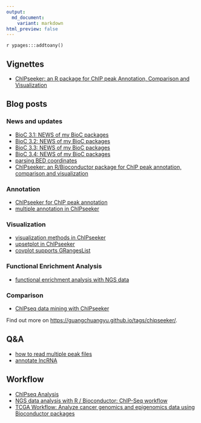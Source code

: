 ```yaml
---
output:
  md_document:
    variant: markdown
html_preview: false
---
```


`r ypages:::addtoany()`

<link rel="stylesheet" href="https://guangchuangyu.github.io/css/font-awesome.min.css">


## <i class="fa fa-book"></i> Vignettes

+ [ChIPseeker: an R package for ChIP peak Annotation, Comparison and Visualization](https://bioconductor.org/packages/release/bioc/vignettes/ChIPseeker/inst/doc/ChIPseeker.html)


## <i class="fa fa-wordpress"></i> Blog posts

### <i class="fa fa-angle-double-right"></i> News and updates

+ [BioC 3.1: NEWS of my BioC packages](https://guangchuangyu.github.io/2015/04/bioc-31-news-of-my-bioc-packages)
+ [BioC 3.2: NEWS of my BioC packages](https://guangchuangyu.github.io/2015/10/bioc-32-news-of-my-bioc-packages)
+ [BioC 3.3: NEWS of my BioC packages](https://guangchuangyu.github.io/2016/05/bioc-33-news-of-my-bioc-packages/)
+ [BioC 3.4: NEWS of my BioC packages](https://guangchuangyu.github.io/2016/10/bioc-34-news-of-my-bioc-packages)
+ [parsing BED coordinates](https://guangchuangyu.github.io/2015/08/parsing-bed-coordinates)
+ [ChIPseeker: an R/Bioconductor package for ChIP peak annotation, comparison and visualization](https://guangchuangyu.github.io/2015/07/chipseeker-an-r/bioconductor-package-for-chip-peak-annotation-comparison-and-visualization)


### <i class="fa fa-angle-double-right"></i> Annotation

+ [ChIPseeker for ChIP peak annotation](https://guangchuangyu.github.io/2014/04/chipseeker-for-chip-peak-annotation)
+ [multiple annotation in ChIPseeker](https://guangchuangyu.github.io/2014/10/multiple-annotation-in-chipseeker)


### <i class="fa fa-angle-double-right"></i> Visualization

+ [visualization methods in ChIPseeker](https://guangchuangyu.github.io/2014/04/visualization-methods-in-chipseeker)
+ [upsetplot in ChIPseeker](https://guangchuangyu.github.io/2015/07/upsetplot-in-chipseeker)
+ [covplot supports GRangesList](https://guangchuangyu.github.io/2016/02/covplot-supports-grangeslist)

### <i class="fa fa-angle-double-right"></i> Functional Enrichment Analysis

+ [functional enrichment analysis with NGS data](https://guangchuangyu.github.io/2015/08/functional-enrichment-analysis-with-ngs-data)

### <i class="fa fa-angle-double-right"></i> Comparison

+ [ChIPseq data mining with ChIPseeker](https://guangchuangyu.github.io/2015/10/chipseq-data-mining-with-chipseeker)

<i class="fa fa-hand-o-right"></i> Find out more on <https://guangchuangyu.github.io/tags/chipseeker/>.

## <i class="fa fa-support"></i> Q&A

+ [how to read multiple peak files](https://www.biostars.org/p/214557/#214623)
+ [annotate lncRNA](https://www.biostars.org/p/215069)


## <i class="fa fa-gift"></i> Workflow

+ [ChIPseq Analysis](http://compbio.ucdenver.edu/Hunter_lab/Phang/resources/Tzu-Software/ChIPseq.Analysis.html)
+ [NGS data analysis with R / Bioconductor: ChIP-Seq workflow](http://biocluster.ucr.edu/~rkaundal/workshops/R_feb2016/ChIPseq/ChIPseq.html)
+ [TCGA Workflow: Analyze cancer genomics and epigenomics data using Bioconductor packages](http://f1000research.com/articles/5-1542/v1)
